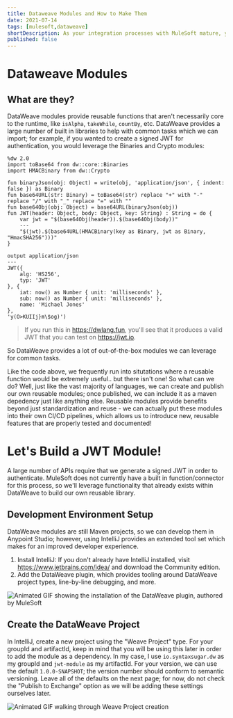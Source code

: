 ```yaml
---
title: Dataweave Modules and How to Make Them
date: 2021-07-14
tags: [mulesoft,dataweave]
shortDescription: As your integration processes with MuleSoft mature, you'll find yourself using the data-weave language more and more. More importantly, you'll find yourself creating multiple functions which you'll want to reuse throughout your organization; in this article I will present two different ways in which you can create reusable data-weave libraries which can be included from your central maven repository, how to setup module unit tests, and how to perform line-by-line data-weave debugging. 
published: false
---
```


# Dataweave Modules

## What are they?

DataWeave modules provide reusable functions that aren't necessarily core to the runtime, like `isAlpha`, `takeWhile`, `countBy`, etc. DataWeave provides a large number of built in libraries to help with common tasks which we can import; for example, if you wanted to create a signed JWT for authentication, you would leverage the Binaries and Crypto modules:

```data-weave{2,3}
%dw 2.0
import toBase64 from dw::core::Binaries
import HMACBinary from dw::Crypto

fun binaryJson(obj: Object) = write(obj, 'application/json', { indent: false }) as Binary
fun base64URL(str: Binary) = toBase64(str) replace "+" with "-" replace "/" with "_" replace "=" with ""
fun base64Obj(obj: Object) = base64URL(binaryJson(obj))
fun JWT(header: Object, body: Object, key: String) : String = do {
    var jwt = "$(base64Obj(header)).$(base64Obj(body))"
    ---
    "$(jwt).$(base64URL(HMACBinary(key as Binary, jwt as Binary, "HmacSHA256")))"
}

output application/json
---
JWT({
    alg: 'HS256',
    typ: 'JWT'
}, {
    iat: now() as Number { unit: 'milliseconds' },
    sub: now() as Number { unit: 'milliseconds' },
    name: 'Michael Jones'
},
'y(O>KUIIj}m\$og)')
```

> If you run this in https://dwlang.fun, you'll see that it produces a valid JWT that you can test on https://jwt.io.

So DataWeave provides a lot of out-of-the-box modules we can leverage for common tasks. 

Like the code above, we frequently run into situtations where a reusable function would be extremely useful.. but there isn't one! So what can we do? Well, just like the vast majority of languages, we can create and publish our own reusable modules; once published, we can include it as a maven depedency just like anything else. Reusable modules provide benefits beyond just standardization and reuse - we can actually put these modules into their own CI/CD pipelines, which allows us to introduce new, reusable features that are properly tested and documented!

# Let's Build a JWT Module!

A large number of APIs require that we generate a signed JWT in order to authenticate. MuleSoft does not currently have a built in function/connector for this process, so we'll leverage functionality that already exists within DataWeave to build our own reusable library.

## Development Environment Setup

DataWeave modules are still Maven projects, so we can develop them in Anypoint Studio; however, using IntelliJ provides an extended tool set which makes for an improved developer experience.

1. Install IntelliJ: If you don't already have IntelliJ installed, visit https://www.jetbrains.com/idea/ and download the Community edition.
2. Add the DataWeave plugin, which provides tooling around DataWeave project types, line-by-line debugging, and more.

![Animated GIF showing the installation of the DataWeave plugin, authored by MuleSoft](install-dataweave-plugin.gif)

## Create the DataWeave Project

In IntelliJ, create a new project using the "Weave Project" type. For your groupId and artifactId, keep in mind that you will be using this later in order to add the module as a dependency. In my case, I use `io.syntaxsugar.dw` as my groupId and `jwt-module` as my artifactId. For your version, we can use the default `1.0.0-SNAPSHOT`; the version number should conform to semantic versioning. Leave all of the defaults on the next page; for now, do not check the "Publish to Exchange" option as we will be adding these settings ourselves later.

![Animated GIF walking through Weave Project creation](create-project.gif)
